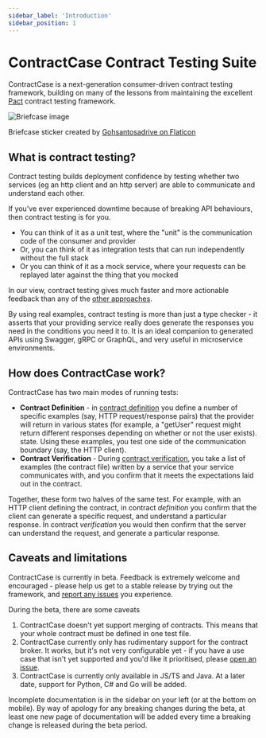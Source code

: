 ```yaml
---
sidebar_label: 'Introduction'
sidebar_position: 1
---
```




# ContractCase Contract Testing Suite

ContractCase is a next-generation consumer-driven contract testing framework, building
on many of the lessons from maintaining the excellent [Pact](https://pact.io) contract testing
framework.

<div style={{textAlign: 'center'}}>
    <div>

![Briefcase image](./suitcase.png)

</div>
    <div style={{fontSize: 'small'}}>Briefcase sticker created by <a href="https://www.flaticon.com/free-stickers/law">Gohsantosadrive on Flaticon</a></div>
</div>

## What is contract testing?

Contract testing builds deployment confidence by testing whether two services (eg an http client and an http server) are able to
communicate and understand each other.

If you've ever experienced downtime because of breaking API behaviours, then contract testing is for you.

* You can think of it as a unit test, where the "unit" is the communication code of the consumer and provider
* Or, you can think of it as integration tests that can run independently without the full stack
* Or you can think of it as a mock service, where your requests can be replayed later against the thing that you mocked

In our view, contract testing gives much faster and more actionable feedback than any of the [other approaches](./Alternatives).

By using real examples, contract testing is more than just a type checker - it
asserts that your providing service really does generate the responses you need in the
conditions you need it to. It is an ideal companion to generated APIs using Swagger, gRPC or
GraphQL, and very useful in microservice environments.

## How does ContractCase work?

ContractCase has two main modes of running tests:

- **Contract Definition** - in [contract definition](./defining-contracts/) you
  define a number of specific examples (say, HTTP request/response pairs) that
  the provider will return in various states (for example, a "getUser" request
  might return different responses depending on whether or not the user exists).
  state. Using these examples, you test one side of the communication boundary (say, the HTTP client).
- **Contract Verification** - During [contract verification](./verifying-contracts/), you take a list of
  examples (the contract file) written by a service that your service communicates
  with, and you confirm that it meets the expectations laid out in the contract.

Together, these form two halves of the same test. For example, with an HTTP client
defining the contract, in contract _definition_ you confirm that the client can
generate a specific request, and understand a particular response. In contract
_verification_ you would then confirm that the server can understand the request, and
generate a particular response.



## Caveats and limitations

ContractCase is currently in beta. Feedback is extremely welcome and encouraged - 
please help us get to a stable release by trying out the framework, and [report
any issues](https://github.com/case-contract-testing/contract-case/issues) you
experience.

During the beta, there are some caveats

1. ContractCase doesn't yet support merging of contracts. This means that your whole contract must be defined in one test file.
1. ContractCase currently only has rudimentary support for the contract broker. It works, but it's not very configurable yet - if you have a use case that isn't yet supported and you'd like it prioritised, please [open an issue](https://github.com/case-contract-testing/case/issues/new).
1. ContractCase is currently only available in JS/TS and Java. At a later date, support for Python, C# and Go will be added. 

Incomplete documentation is in the sidebar on your left (or at the bottom on
mobile). By way of apology for any breaking changes during the beta, at least
one new page of documentation will be added every time a breaking change is released during the
beta period.

